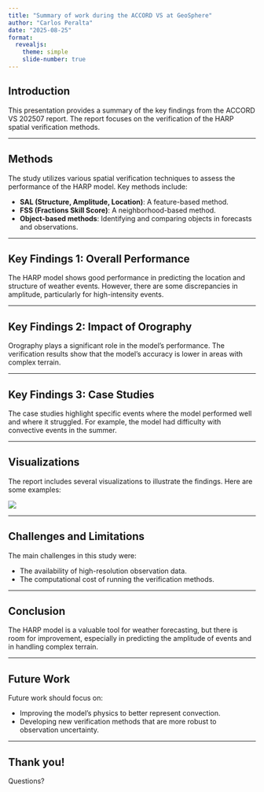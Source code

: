 ```yaml
---
title: "Summary of work during the ACCORD VS at GeoSphere"
author: "Carlos Peralta"
date: "2025-08-25"
format:
  revealjs:
    theme: simple
    slide-number: true
---
```


## Introduction

This presentation provides a summary of the key findings from the ACCORD VS 202507 report. The report focuses on the verification of the HARP spatial verification methods.

---

## Methods

The study utilizes various spatial verification techniques to assess the performance of the HARP model. Key methods include:

-   **SAL (Structure, Amplitude, Location)**: A feature-based method.
-   **FSS (Fractions Skill Score)**: A neighborhood-based method.
-   **Object-based methods**: Identifying and comparing objects in forecasts and observations.

---

## Key Findings 1: Overall Performance

The HARP model shows good performance in predicting the location and structure of weather events. However, there are some discrepancies in amplitude, particularly for high-intensity events.

---

## Key Findings 2: Impact of Orography

Orography plays a significant role in the model's performance. The verification results show that the model's accuracy is lower in areas with complex terrain.

---

## Key Findings 3: Case Studies

The case studies highlight specific events where the model performed well and where it struggled. For example, the model had difficulty with convective events in the summer.

---

## Visualizations

The report includes several visualizations to illustrate the findings. Here are some examples:

![](../case_studies/geosphere/slx_overall.png)

---

## Challenges and Limitations

The main challenges in this study were:

-   The availability of high-resolution observation data.
-   The computational cost of running the verification methods.

---

## Conclusion

The HARP model is a valuable tool for weather forecasting, but there is room for improvement, especially in predicting the amplitude of events and in handling complex terrain.

---

## Future Work

Future work should focus on:

-   Improving the model's physics to better represent convection.
-   Developing new verification methods that are more robust to observation uncertainty.

---

## Thank you!

Questions?
